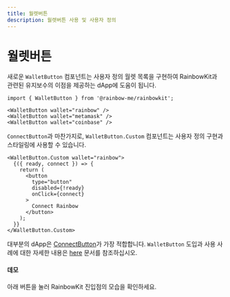 ```yaml
---
title: 월렛버튼
description: 월렛버튼 사용 및 사용자 정의
---
```


# 월렛버튼

새로운 `WalletButton` 컴포넌트는 사용자 정의 월렛 목록을 구현하여 RainbowKit과 관련된 유지보수의 이점을 제공하는 dApp에 도움이 됩니다.

```tsx
import { WalletButton } from '@rainbow-me/rainbowkit';

<WalletButton wallet="rainbow" />
<WalletButton wallet="metamask" />
<WalletButton wallet="coinbase" />
```

`ConnectButton`과 마찬가지로, `WalletButton.Custom` 컴포넌트는 사용자 정의 구현과 스타일링에 사용할 수 있습니다.

```tsx
<WalletButton.Custom wallet="rainbow">
  {({ ready, connect }) => {
    return (
      <button
        type="button"
        disabled={!ready}
        onClick={connect}
      >
        Connect Rainbow
      </button>
    );
  }}
</WalletButton.Custom>
```

대부분의 dApp은 [ConnectButton](https://www.rainbowkit.com/docs/connect-button)가 가장 적합합니다. `WalletButton` 도입과 사용 사례에 대한 자세한 내용은 [here](https://www.rainbowkit.com/docs/wallet-button) 문서를 참조하십시오.

#### 데모

아래 버튼을 눌러 RainbowKit 진입점의 모습을 확인하세요.

<WalletButtonDemo />
